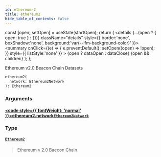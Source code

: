 ```yaml
---
id: ethereum-2
title: ethereum2
hide_table_of_contents: false
---
```







  const [open, setOpen] = useState(startOpen);
  return (
    <details {...(open ? { open: true } : {})} className="details" style={{ border:'none', boxShadow:'none', background:'var(--ifm-background-color)' }}>
      <summary
        onClick={(e) => {
          e.preventDefault();
          setOpen((open) => !open);
        }}
        style={{ listStyle:'none' }}
      >
      {open ? dataOpen : dataClose}
      </summary>
      {open && children}
    </details>
  );
};








Ethereum v2.0 Beacon Chain Datasets


```graphql
ethereum2(
  network: Ethereum2Network
): Ethereum2
```




### Arguments

#### [<code style={{ fontWeight: 'normal' }}>ethereum2.<b>network</b></code>](#)<Bullet />[`Ethereum2Network`](/docs/v1/graphql-reference/enums/ethereum-2-network) <Badge class="badge badge--secondary" text="enum"/> 
> 
> 
> 
> 

### Type

#### [`Ethereum2`](/docs/v1/graphql-reference/objects/ethereum-2) <Badge class="badge badge--secondary" text="object"/> 
> 
> 
> Ethereum v 2.0 Baecon Chain
> 



